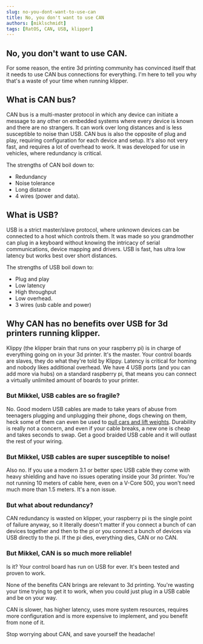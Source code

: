 ```yaml
---
slug: no-you-dont-want-to-use-can
title: No, you don't want to use CAN
authors: [miklschmidt]
tags: [RatOS, CAN, USB, klipper]
---
```


## No, you don't want to use CAN.

For some reason, the entire 3d printing community has convinced itself that it needs to use CAN bus connections for everything. I'm here to tell you why that's a waste of your time when running klipper.

## What is CAN bus?

CAN bus is a multi-master protocol in which any device can initiate a message to any other on embedded systems where every device is known and there are no strangers. It can work over long distances and is less susceptible to noise than USB.
CAN bus is also the opposite of plug and play, requiring configuration for each device and setup. It's also not very fast, and requires a lot of overhead to work. It was developed for use in vehicles, where redundancy is critical.

The strengths of CAN boil down to:

-   Redundancy
-   Noise tolerance
-   Long distance
-   4 wires (power and data).

## What is USB?

USB is a strict master/slave protocol, where unknown devices can be connected to a host which controls them. It was made so you grandmother can plug in a keyboard without knowing the intricacy of serial communications, device mapping and drivers. USB is fast, has ultra low latency but works best over short distances.

The strengths of USB boil down to:

-   Plug and play
-   Low latency
-   High throughput
-   Low overhead.
-   3 wires (usb cable and power)

## Why CAN has no benefits over USB for 3d printers running klipper.

Klippy (the klipper brain that runs on your raspberry pi) is in charge of everything going on in your 3d printer. It's the master. Your control boards are slaves, they do what they're told by Klippy. Latency is critical for homing and nobody likes additional overhead.
We have 4 USB ports (and you can add more via hubs) on a standard raspberry pi, that means you can connect a virtually unlimited amount of boards to your printer.

### But Mikkel, USB cables are so fragile?

No. Good modern USB cables are made to take years of abuse from teenagers plugging and unplugging their phone, dogs chewing on them, heck some of them can even be used to [pull cars and lift weights](https://www.indiegogo.com/projects/zus-super-duty-charging-cable-lifetime-guarantee/). Durability is really not a concern, and even if your cable breaks, a new one is cheap and takes seconds to swap. Get a good braided USB cable and it will outlast the rest of your wiring.

### But Mikkel, USB cables are super susceptible to noise!

Also no. If you use a modern 3.1 or better spec USB cable they come with heavy shielding and have no issues operating inside your 3d printer. You're not running 10 meters of cable here, even on a V-Core 500, you won't need much more than 1.5 meters. It's a non issue.

### But what about redundancy?

CAN redundancy is wasted on klipper, your raspberry pi is the single point of failure anyway, so it literally doesn't matter if you connect a bunch of can devices together and then to the pi or you connect a bunch of devices via USB directly to the pi. If the pi dies, everything dies, CAN or no CAN.

### But Mikkel, CAN is so much more reliable!

Is it? Your control board has run on USB for ever. It's been tested and proven to work.

None of the benefits CAN brings are relevant to 3d printing. You're wasting your time trying to get it to work, when you could just plug in a USB cable and be on your way.

CAN is slower, has higher latency, uses more system resources, requires more configuration and is more expensive to implement, and you benefit from none of it.

Stop worrying about CAN, and save yourself the headache!
